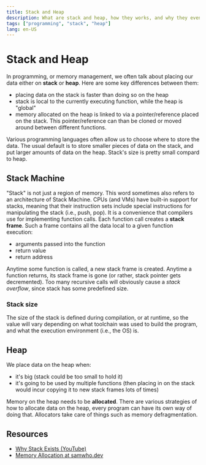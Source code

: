 ```yaml
---
title: Stack and Heap
description: What are stack and heap, how they works, and why they even exist
tags: ["programming", "stack", "heap"]
lang: en-US
---
```


# Stack and Heap

In programming, or memory management, we often talk about placing our data
either on **stack** or **heap**. Here are some key differences between them:

- placing data on the stack is faster than doing so on the heap
- stack is local to the currently executing function, while the heap is "global"
- memory allocated on the heap is linked to via a pointer/reference placed on
  the stack. This pointer/reference can than be cloned or moved around between
  different functions.

Various programming languages often allow us to choose where to store the data.
The usual default is to store smaller pieces of data on the stack, and put
larger amounts of data on the heap. Stack's size is pretty small compard to
heap.

## Stack Machine

"Stack" is not just a region of memory. This word sometimes also refers to an
architecture of Stack Machine. CPUs (and VMs) have built-in support for stacks,
meaning that their instruction sets include special instructions for
manipulating the stack (i.e., push, pop). It is a convenience that compilers use
for implementing function calls. Each function call creates a **stack frame**.
Such a frame contains all the data local to a given function execution:

- arguments passed into the function
- return value
- return address

Anytime some function is called, a new stack frame is created. Anytime a
function returns, its stack frame is gone (or rather, stack pointer gets
decremented). Too many recursive calls will obviously cause a *stack overflow*,
since stack has some predefined size.

### Stack size

The size of the stack is defined during compilation, or at runtime, so the value
will vary depending on what toolchain was used to build the program, and what
the execution environment (i.e., the OS) is.

## Heap

We place data on the heap when:

- it's big (stack could be too small to hold it)
- it's going to be used by multiple functions (then placing in on the stack
  would incur copying it to new stack frames lots of times)

Memory on the heap needs to be **allocated**. There are various strategies of
how to allocate data on the heap, every program can have its own way of doing
that. Allocators take care of things such as memory defragmentation.


## Resources

- [Why Stack Exists (YouTube)](https://www.youtube.com/watch?v=hKXNr8oAkk8)
- [Memory Allocation at samwho.dev](https://samwho.dev/memory-allocation/)